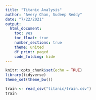 ```yaml
---
title: "Titanic Analysis"
author: "Avery Chan, Sudeep Reddy"
date: "7/22/2021"
output:
  html_document:
    toc: yes
    toc_float: true
    number_sections: true
    theme: united
    df_print: paged
    code_folding: hide
---
```


```r
knitr::opts_chunk$set(echo = TRUE)
library(tidyverse)
theme_set(theme_bw())
```

```r
train <- read_csv("titanic/train.csv")
train
```

